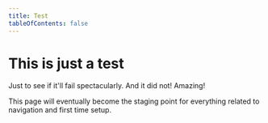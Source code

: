 ```yaml
---
title: Test
tableOfContents: false
---
```

# This is just a test
Just to see if it'll fail spectacularly.
And it did not! Amazing! 

This page will eventually become the staging point for everything related to navigation and first time setup.
